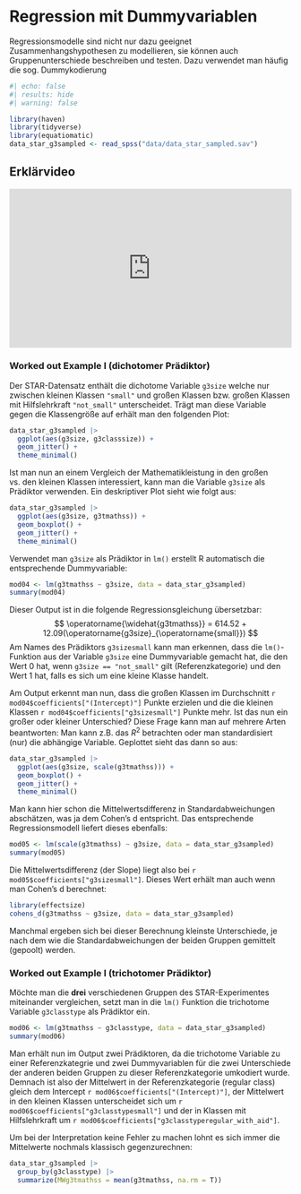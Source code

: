 # Regression mit Dummyvariablen
Regressionsmodelle sind nicht nur dazu geeignet Zusammenhangshypothesen zu modellieren, sie können auch Gruppenunterschiede beschreiben und testen. Dazu verwendet man häufig die sog. Dummykodierung

```r
#| echo: false
#| results: hide
#| warning: false

library(haven)
library(tidyverse)
library(equatiomatic)
data_star_g3sampled <- read_spss("data/data_star_sampled.sav")
```

## Erklärvideo
<div style="padding:56.25% 0 0 0;position:relative;"><iframe src="https://player.vimeo.com/video/944106731?h=964fd7693a&amp;badge=0&amp;autopause=0&amp;player_id=0&amp;app_id=58479" frameborder="0" allow="autoplay; fullscreen; picture-in-picture" style="position:absolute;top:0;left:0;width:100%;height:100%;" title="Dummycodierung"></iframe></div><script src="https://player.vimeo.com/api/player.js"></script>


### Worked out Example I (dichotomer Prädiktor)
Der STAR-Datensatz enthält die dichotome Variable `g3size` welche nur zwischen kleinen Klassen `"small"` und großen Klassen bzw. großen Klassen mit Hilfslehrkraft `"not_small"` unterscheidet.
Trägt man diese Variable gegen die Klassengröße auf erhält man den folgenden Plot:
```r
data_star_g3sampled |> 
  ggplot(aes(g3size, g3classsize)) +
  geom_jitter() +
  theme_minimal()
```
Ist man nun an einem Vergleich der Mathematikleistung in den großen vs. den kleinen Klassen interessiert, kann man die Variable `g3size` als Prädiktor verwenden. Ein deskriptiver Plot sieht wie folgt aus:

```r
data_star_g3sampled |> 
  ggplot(aes(g3size, g3tmathss)) + 
  geom_boxplot() +
  geom_jitter() +
  theme_minimal()
```

Verwendet man `g3size` als Prädiktor in `lm()` erstellt R automatisch die entsprechende Dummyvariable:

```r
mod04 <- lm(g3tmathss ~ g3size, data = data_star_g3sampled)
summary(mod04)
```

Dieser Output ist in die folgende Regressionsgleichung übersetzbar:
$$
\operatorname{\widehat{g3tmathss}} = 614.52 + 12.09(\operatorname{g3size}_{\operatorname{small}})
$$
Am Names des Prädiktors `g3sizesmall` kann man erkennen, dass die `lm()`-Funktion aus der Variable `g3size` eine Dummyvariable gemacht hat, die den Wert 0 hat, wenn `g3size == "not_small"` gilt (Referenzkategorie) und den Wert 1 hat, falls es sich um eine kleine Klasse handelt. 

Am Output erkennt man nun, dass die großen Klassen im Durchschnitt `r mod04$coefficients["(Intercept)"]` Punkte erzielen und die die kleinen Klassen `r mod04$coefficients["g3sizesmall"]` Punkte mehr. Ist das nun ein großer oder kleiner Unterschied? Diese Frage kann man auf mehrere Arten beantworten: Man kann z.B. das $R^2$ betrachten oder man standardisiert (nur) die abhängige Variable. Geplottet sieht das dann so aus:

```r
data_star_g3sampled |> 
  ggplot(aes(g3size, scale(g3tmathss))) + 
  geom_boxplot() +
  geom_jitter() +
  theme_minimal()
```

Man kann hier schon die Mittelwertsdifferenz in Standardabweichungen abschätzen, was ja dem Cohen's d entspricht.
Das entsprechende Regressionsmodell liefert dieses ebenfalls:

```r
mod05 <- lm(scale(g3tmathss) ~ g3size, data = data_star_g3sampled)
summary(mod05)
```

Die Mittelwertsdifferenz (der Slope) liegt also bei `r mod05$coefficients["g3sizesmall"]`. Dieses Wert erhält man auch wenn man Cohen's d berechnet:
```r
library(effectsize)
cohens_d(g3tmathss ~ g3size, data = data_star_g3sampled)
```

Manchmal ergeben sich bei dieser Berechnung kleinste Unterschiede, je nach dem wie die Standardabweichungen der beiden Gruppen gemittelt (gepoolt) werden.


### Worked out Example I (trichotomer Prädiktor)
Möchte man die **drei** verschiedenen Gruppen des STAR-Experimentes miteinander vergleichen, setzt man in die `lm()` Funktion die trichotome Variable `g3classtype` als Prädiktor ein.

```r
mod06 <- lm(g3tmathss ~ g3classtype, data = data_star_g3sampled)
summary(mod06)
```

Man erhält nun im Output zwei Prädiktoren, da die trichotome Variable zu einer Referenzkategrie und zwei Dummyvariablen für die zwei Unterschiede der anderen beiden Gruppen zu dieser Referenzkategorie umkodiert wurde. Demnach ist also der Mittelwert in der Referenzkategorie (regular class) gleich dem Intercept `r mod06$coefficients["(Intercept)"]`, der Mittelwert in den kleinen Klassen unterscheidet sich um `r mod06$coefficients["g3classtypesmall"]` und der in Klassen mit Hilfslehrkraft um `r mod06$coefficients["g3classtyperegular_with_aid"]`.

Um bei der Interpretation keine Fehler zu machen lohnt es sich immer die Mittelwerte nochmals klassisch gegenzurechnen:

```r
data_star_g3sampled |> 
  group_by(g3classtype) |> 
  summarize(MWg3tmathss = mean(g3tmathss, na.rm = T))
```

